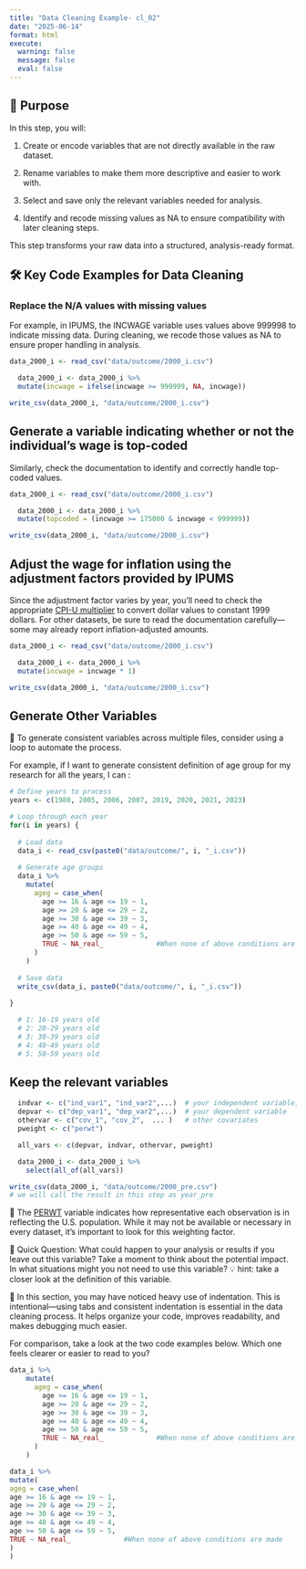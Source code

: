 ---
title: "Data Cleaning Example- cl_02"
date: "2025-06-14"
format: html
execute:
  warning: false
  message: false
  eval: false
---

## 🎯 Purpose

In this step, you will:

1. Create or encode variables that are not directly available in the raw dataset.

2. Rename variables to make them more descriptive and easier to work with.

3. Select and save only the relevant variables needed for analysis.

4. Identify and recode missing values as NA to ensure compatibility with later cleaning steps.

 This step transforms your raw data into a structured, analysis-ready format.

## 🛠️ Key Code Examples for Data Cleaning

###  Replace the N/A values with missing values

For example, in IPUMS, the INCWAGE variable uses values above 999998 to indicate missing data. During cleaning, we recode those values as NA to ensure proper handling in analysis.

```{r}
data_2000_i <- read_csv("data/outcome/2000_i.csv")

  data_2000_i <- data_2000_i %>%
  mutate(incwage = ifelse(incwage >= 999999, NA, incwage))

write_csv(data_2000_i, "data/outcome/2000_i.csv")
```

## Generate a variable indicating whether or not the individual's wage is top-coded

Similarly, check the documentation to identify and correctly handle top-coded values.

```{r}
data_2000_i <- read_csv("data/outcome/2000_i.csv")

  data_2000_i <- data_2000_i %>%
  mutate(topcoded = (incwage >= 175000 & incwage < 999999))

write_csv(data_2000_i, "data/outcome/2000_i.csv")
```

## Adjust the wage for inflation using the adjustment factors provided by IPUMS

Since the adjustment factor varies by year, you’ll need to check the appropriate [CPI-U multiplier](https://usa.ipums.org/usa/cpi99.shtml) to convert dollar values to constant 1999 dollars. For other datasets, be sure to read the documentation carefully—some may already report inflation-adjusted amounts.

```{r}
data_2000_i <- read_csv("data/outcome/2000_i.csv")

  data_2000_i <- data_2000_i %>%
  mutate(incwage = incwage * 1)

write_csv(data_2000_i, "data/outcome/2000_i.csv")
```


## Generate Other Variables

📌 To generate consistent variables across multiple files, consider using a loop to automate the process.

For example, if I want to generate consistent definition of age group for my research for all the years, I can : 

```{r}
# Define years to process
years <- c(1980, 2005, 2006, 2007, 2019, 2020, 2021, 2023)

# Loop through each year
for(i in years) {
  
  # Load data
  data_i <- read_csv(paste0("data/outcome/", i, "_i.csv"))
  
  # Generate age groups
  data_i %>%
    mutate(
      ageg = case_when(
        age >= 16 & age <= 19 ~ 1,
        age >= 20 & age <= 29 ~ 2,  
        age >= 30 & age <= 39 ~ 3,
        age >= 40 & age <= 49 ~ 4,
        age >= 50 & age <= 59 ~ 5,
        TRUE ~ NA_real_             #When none of above conditions are made
      )
    )
  
  # Save data
  write_csv(data_i, paste0("data/outcome/", i, "_i.csv"))
  
}

  # 1: 16-19 years old
  # 2: 20-29 years old 
  # 3: 30-39 years old
  # 4: 40-49 years old
  # 5: 50-59 years old
```


## Keep the relevant variables

```{r}
  indvar <- c("ind_var1", "ind_var2",...)  # your independent variable, what we also called explanatory variable
  depvar <- c("dep_var1", "dep_var2",...)  # your dependent variable
  othervar <- c("cov_1", "cov_2",  ... )   # other covariates
  pweight <- c("perwt")                     

  all_vars <- c(depvar, indvar, othervar, pweight)

  data_2000_i <- data_2000_i %>%
    select(all_of(all_vars))

write_csv(data_2000_i, "data/outcome/2000_pre.csv")
# we will call the result in this step as year_pre
```

📌 The [PERWT](https://usa.ipums.org/usa-action/variables/PERWT#description_section) variable indicates how representative each observation is in reflecting the U.S. population. While it may not be available or necessary in every dataset, it's important to look for this weighting factor.


💭 Quick Question:
What could happen to your analysis or results if you leave out this variable? Take a moment to think about the potential impact. In what situations might you not need to use this variable?
💡 hint: take a closer look at the definition of this variable. 

📌 In this section, you may have noticed heavy use of indentation. This is intentional—using tabs and consistent indentation is essential in the data cleaning process. It helps organize your code, improves readability, and makes debugging much easier.

For comparison, take a look at the two code examples below. Which one feels clearer or easier to read to you?

```{r}
data_i %>%
    mutate(
      ageg = case_when(
        age >= 16 & age <= 19 ~ 1,
        age >= 20 & age <= 29 ~ 2,  
        age >= 30 & age <= 39 ~ 3,
        age >= 40 & age <= 49 ~ 4,
        age >= 50 & age <= 59 ~ 5,
        TRUE ~ NA_real_             #When none of above conditions are made
      )
    )
```

```{r}
data_i %>%
mutate(
ageg = case_when(
age >= 16 & age <= 19 ~ 1,
age >= 20 & age <= 29 ~ 2,  
age >= 30 & age <= 39 ~ 3,
age >= 40 & age <= 49 ~ 4,
age >= 50 & age <= 59 ~ 5,
TRUE ~ NA_real_             #When none of above conditions are made
)
)
```
